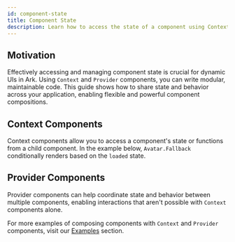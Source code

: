 ```yaml
---
id: component-state
title: Component State
description: Learn how to access the state of a component using Context and Provider components.
---
```


## Motivation

Effectively accessing and managing component state is crucial for dynamic UIs in Ark. 
Using `Context` and `Provider` components, you can write modular, maintainable code. 
This guide shows how to share state and behavior across your application, 
enabling flexible and powerful component compositions.

## Context Components

Context components allow you to access a component's state or functions from a child component.
In the example below, `Avatar.Fallback` conditionally renders based on the `loaded` state.

<Example id="context" component="avatar" />

## Provider Components

Provider components can help coordinate state and behavior between multiple components,
enabling interactions that aren't possible with `Context` components alone.

<Example id="provider" component="avatar" />

For more examples of composing components with `Context` and `Provider` components,
visit our [Examples](/react/examples) section.
